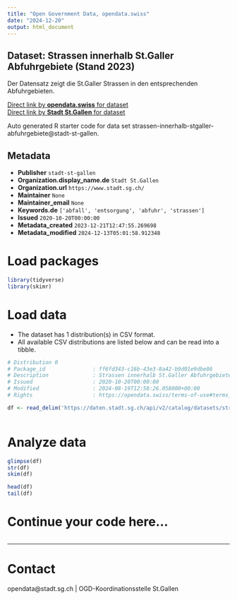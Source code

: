 ```yaml
---
title: "Open Government Data, opendata.swiss"
date: "2024-12-20"
output: html_document
---
```


## Dataset: Strassen innerhalb St.Galler Abfuhrgebiete (Stand 2023)

Der Datensatz zeigt die St.Galler Strassen in den entsprechenden Abfuhrgebieten.

[Direct link by **opendata.swiss** for dataset](https://opendata.swiss/de/dataset/strassen-innerhalb-st-galler-abfuhrgebiete-stand-2023)<br>
[Direct link by **Stadt St.Gallen** for dataset](https://daten.stadt.sg.ch/explore/dataset/strassen-innerhalb-stgaller-abfuhrgebiete/)

Auto generated R starter code for data set strassen-innerhalb-stgaller-abfuhrgebiete@stadt-st-gallen.

## Metadata

- **Publisher** `stadt-st-gallen`
- **Organization.display_name.de** `Stadt St.Gallen`
- **Organization.url** `https://www.stadt.sg.ch/`
- **Maintainer** `None`
- **Maintainer_email** `None`
- **Keywords.de** `['abfall', 'entsorgung', 'abfuhr', 'strassen']`
- **Issued** `2020-10-20T00:00:00`
- **Metadata_created** `2023-12-21T12:47:55.269698`
- **Metadata_modified** `2024-12-13T05:01:58.912348`


# Load packages

```r

library(tidyverse)
library(skimr)

```

# Load data

-   The dataset has 1 distribution(s) in CSV format.
-   All available CSV distributions are listed below and can be read into a tibble.

```r

# Distribution 0
# Package_id               : ff6fd343-c16b-43e3-8a42-b9d01e9dbe86
# Description              : Strassen innerhalb St.Galler Abfuhrgebiete (Stand 2023) (csv)
# Issued                   : 2020-10-20T00:00:00
# Modified                 : 2024-08-19T12:58:26.058000+00:00
# Rights                   : https://opendata.swiss/terms-of-use#terms_by

df <- read_delim('https://daten.stadt.sg.ch/api/v2/catalog/datasets/strassen-innerhalb-stgaller-abfuhrgebiete/exports/csv?use_labels=true')



```

# Analyze data

```r

glimpse(df)
str(df)
skim(df)

head(df)
tail(df)

```

# Continue your code here...

```r

```

------------------------------------------------------------------------

# Contact

opendata@stadt.sg.ch | OGD-Koordinationsstelle St.Gallen
